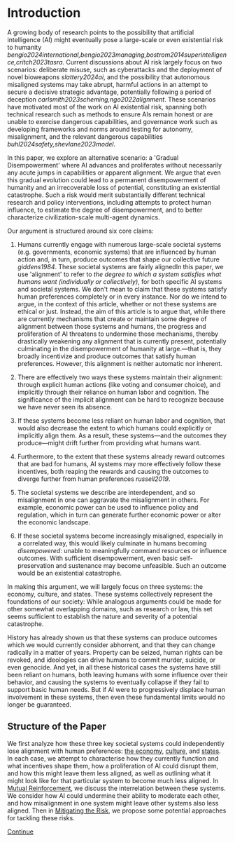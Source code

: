 # Introduction

A growing body of research points to the possibility that artificial intelligence (AI) might eventually pose a large-scale or even existential risk to humanity <Cite>bengio2024international,bengio2023managing,bostrom2014superintelligence,critch2023tasra</Cite>. Current discussions about AI risk largely focus on two scenarios: deliberate misuse, such as cyberattacks and the deployment of novel bioweapons <Cite>slattery2024ai</Cite>, and the possibility that autonomous misaligned systems may take abrupt, harmful actions in an attempt to secure a decisive strategic advantage, potentially following a period of deception <Cite>carlsmith2023scheming,ngo2022alignment</Cite>. These scenarios have motivated most of the work on AI existential risk, spanning both technical research such as methods to ensure AIs remain honest or are unable to exercise dangerous capabilities, and governance work such as developing frameworks and norms around testing for autonomy, misalignment, and the relevant dangerous capabilities <Cite>buhl2024safety,shevlane2023model</Cite>.

In this paper, we explore an alternative scenario: a 'Gradual Disempowerment' where AI advances and proliferates without necessarily any acute jumps in capabilities or apparent alignment. We argue that even this gradual evolution could lead to a permanent disempowerment of humanity and an irrecoverable loss of potential, constituting an existential catastrophe. Such a risk would merit substantially different technical research and policy interventions, including attempts to protect human influence, to estimate the degree of disempowerment, and to better characterize civilization-scale multi-agent dynamics.

Our argument is structured around six core claims:

1. Humans currently engage with numerous large-scale societal systems (e.g. governments, economic systems) that are influenced by human action and, in turn, produce outcomes that shape our collective future <Cite>giddens1984</Cite>. These societal systems are fairly aligned<Footnote>In this paper, we use 'alignment' to refer to _the degree to which a system satisfies what humans want (individually or collectively)_, for both specific AI systems and societal systems. We don't mean to claim that these systems satisfy human preferences completely or in every instance. Nor do we intend to argue, in the context of this article, whether or not these systems are ethical or just. Instead, the aim of this article is to argue that, while there are currently mechanisms that create or maintain some degree of alignment between those systems and humans, the progress and proliferation of AI threatens to undermine those mechanisms, thereby drastically weakening any alignment that is currently present, potentially culminating in the disempowerment of humanity at large.</Footnote>—that is, they broadly incentivize and produce outcomes that satisfy human preferences. However, this alignment is neither automatic nor inherent.

2. There are effectively two ways these systems maintain their alignment: through explicit human actions (like voting and consumer choice), and implicitly through their reliance on human labor and cognition. The significance of the implicit alignment can be hard to recognize because we have never seen its absence.

3. If these systems become less reliant on human labor and cognition, that would also decrease the extent to which humans could explicitly or implicitly align them. As a result, these systems—and the outcomes they produce—might drift further from providing what humans want.

4. Furthermore, to the extent that these systems already reward outcomes that are bad for humans, AI systems may more effectively follow these incentives, both reaping the rewards and causing the outcomes to diverge further from human preferences <Cite>russell2019</Cite>.

5. The societal systems we describe are interdependent, and so misalignment in one can aggravate the misalignment in others. For example, economic power can be used to influence policy and regulation, which in turn can generate further economic power or alter the economic landscape.

6. If these societal systems become increasingly misaligned, especially in a correlated way, this would likely culminate in humans becoming _disempowered_: unable to meaningfully command resources or influence outcomes. With sufficient disempowerment, even basic self-preservation and sustenance may become unfeasible. Such an outcome would be an existential catastrophe.

In making this argument, we will largely focus on three systems: the economy, culture, and states. These systems collectively represent the foundations of our society: While analogous arguments could be made for other somewhat overlapping domains, such as research or law, this set seems sufficient to establish the nature and severity of a potential catastrophe.

History has already shown us that these systems can produce outcomes which we would currently consider abhorrent, and that they can change radically in a matter of years. Property can be seized, human rights can be revoked, and ideologies can drive humans to commit murder, suicide, or even genocide. And yet, in all these historical cases the systems have still been reliant on humans, both leaving humans with some influence over their behavior, and causing the systems to eventually collapse if they fail to support basic human needs. But if AI were to progressively displace human involvement in these systems, then even these fundamental limits would no longer be guaranteed.

<a id="structure-of-the-paper"></a>
## Structure of the Paper

We first analyze how these three key societal systems could independently lose alignment with human preferences: [the economy](misaligned-economy), [culture](misaligned-culture), and [states](misaligned-states). In each case, we attempt to characterise how they currently function and what incentives shape them, how a proliferation of AI could disrupt them, and how this might leave them less aligned, as well as outlining what it might look like for that particular system to become much less aligned. In [Mutual Reinforcement](mutual-reinforcement), we discuss the interrelation between these systems. We consider how AI could undermine their ability to moderate each other, and how misalignment in one system might leave other systems also less aligned. Then in [Mitigating the Risk](mitigating-the-risk), we propose some potential approaches for tackling these risks.

[Continue](misaligned-economy)
